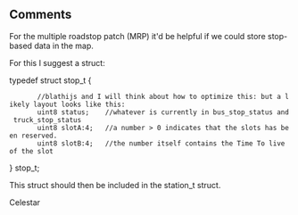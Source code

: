 ==Comments==

For the multiple roadstop patch (MRP) it'd be helpful if we could store stop-based data in the map.

For this I suggest a struct:

typedef struct stop_t {
        //blathijs and I will think about how to optimize this: but a likely layout looks like this:
        uint8 status;    //whatever is currently in bus_stop_status and truck_stop_status
        uint8 slotA:4;   //a number > 0 indicates that the slots has been reserved. 
        uint8 slotB:4;   //the number itself contains the Time To live of the slot
} stop_t;

This struct should then be included in the station_t struct.

Celestar